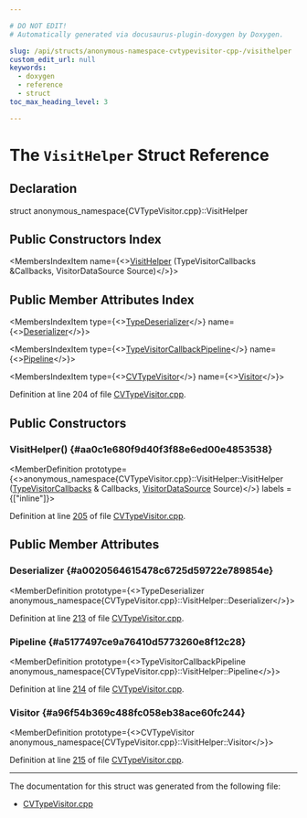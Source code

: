 ```yaml
---

# DO NOT EDIT!
# Automatically generated via docusaurus-plugin-doxygen by Doxygen.

slug: /api/structs/anonymous-namespace-cvtypevisitor-cpp-/visithelper
custom_edit_url: null
keywords:
  - doxygen
  - reference
  - struct
toc_max_heading_level: 3

---
```





# The `VisitHelper` Struct Reference

<DoxygenPage pluginConfig={pluginConfig}>



## Declaration

<CodeBlock>struct anonymous_namespace{CVTypeVisitor.cpp}::VisitHelper</CodeBlock>

## Public Constructors Index

<MembersIndex>

<MembersIndexItem
  name={<><a href="#aa0c1e680f9d40f3f88e6ed00e4853538">VisitHelper</a> (TypeVisitorCallbacks &amp;Callbacks, VisitorDataSource Source)</>}>
</MembersIndexItem>

</MembersIndex>

## Public Member Attributes Index

<MembersIndex>

<MembersIndexItem
  type={<><a href="/docs/api/classes/llvm/codeview/typedeserializer">TypeDeserializer</a></>}
  name={<><a href="#a0020564615478c6725d59722e789854e">Deserializer</a></>}>
</MembersIndexItem>

<MembersIndexItem
  type={<><a href="/docs/api/classes/llvm/codeview/typevisitorcallbackpipeline">TypeVisitorCallbackPipeline</a></>}
  name={<><a href="#a5177497ce9a76410d5773260e8f12c28">Pipeline</a></>}>
</MembersIndexItem>

<MembersIndexItem
  type={<><a href="/docs/api/classes/anonymous-namespace-cvtypevisitor-cpp-/cvtypevisitor">CVTypeVisitor</a></>}
  name={<><a href="#a96f54b369c488fc058eb38ace60fc244">Visitor</a></>}>
</MembersIndexItem>

</MembersIndex>


Definition at line 204 of file <a href="/docs/api/files/lib/lib/debuginfo/lib/debuginfo/codeview/cvtypevisitor-cpp">CVTypeVisitor.cpp</a>.

<SectionDefinition>

## Public Constructors

### VisitHelper() {#aa0c1e680f9d40f3f88e6ed00e4853538}

<MemberDefinition
  prototype={<>anonymous&#95;namespace&#123;CVTypeVisitor.cpp&#125;::VisitHelper::VisitHelper (<a href="/docs/api/classes/llvm/codeview/typevisitorcallbacks">TypeVisitorCallbacks</a> &amp; Callbacks, <a href="/docs/api/namespaces/llvm/codeview/#a10cd0f4e57318f72f796d3078e43e60a">VisitorDataSource</a> Source)</>}
  labels = {["inline"]}>

Definition at line <a href="/docs/api/files/lib/lib/debuginfo/lib/debuginfo/codeview/cvtypevisitor-cpp/#l00205">205</a> of file <a href="/docs/api/files/lib/lib/debuginfo/lib/debuginfo/codeview/cvtypevisitor-cpp">CVTypeVisitor.cpp</a>.
</MemberDefinition>

</SectionDefinition>

<SectionDefinition>

## Public Member Attributes

### Deserializer {#a0020564615478c6725d59722e789854e}

<MemberDefinition
  prototype={<>TypeDeserializer anonymous&#95;namespace&#123;CVTypeVisitor.cpp&#125;::VisitHelper::Deserializer</>}>

Definition at line <a href="/docs/api/files/lib/lib/debuginfo/lib/debuginfo/codeview/cvtypevisitor-cpp/#l00213">213</a> of file <a href="/docs/api/files/lib/lib/debuginfo/lib/debuginfo/codeview/cvtypevisitor-cpp">CVTypeVisitor.cpp</a>.
</MemberDefinition>

### Pipeline {#a5177497ce9a76410d5773260e8f12c28}

<MemberDefinition
  prototype={<>TypeVisitorCallbackPipeline anonymous&#95;namespace&#123;CVTypeVisitor.cpp&#125;::VisitHelper::Pipeline</>}>

Definition at line <a href="/docs/api/files/lib/lib/debuginfo/lib/debuginfo/codeview/cvtypevisitor-cpp/#l00214">214</a> of file <a href="/docs/api/files/lib/lib/debuginfo/lib/debuginfo/codeview/cvtypevisitor-cpp">CVTypeVisitor.cpp</a>.
</MemberDefinition>

### Visitor {#a96f54b369c488fc058eb38ace60fc244}

<MemberDefinition
  prototype={<>CVTypeVisitor anonymous&#95;namespace&#123;CVTypeVisitor.cpp&#125;::VisitHelper::Visitor</>}>

Definition at line <a href="/docs/api/files/lib/lib/debuginfo/lib/debuginfo/codeview/cvtypevisitor-cpp/#l00215">215</a> of file <a href="/docs/api/files/lib/lib/debuginfo/lib/debuginfo/codeview/cvtypevisitor-cpp">CVTypeVisitor.cpp</a>.
</MemberDefinition>

</SectionDefinition>

<hr/>

The documentation for this struct was generated from the following file:

<ul>
<li><a href="/docs/api/files/lib/lib/debuginfo/lib/debuginfo/codeview/cvtypevisitor-cpp">CVTypeVisitor.cpp</a></li>
</ul>

</DoxygenPage>
